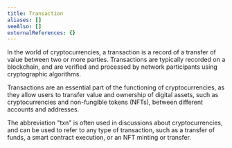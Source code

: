 ```yaml
---
title: Transaction
aliases: []
seeAlso: []
externalReferences: {}
---
```




In the world of cryptocurrencies, a transaction is a record of a transfer of value between two or more parties. Transactions are typically recorded on a blockchain, and are verified and processed by network participants using cryptographic algorithms.&#x20;

Transactions are an essential part of the functioning of cryptocurrencies, as they allow users to transfer value and ownership of digital assets, such as cryptocurrencies and non-fungible tokens (NFTs), between different accounts and addresses.&#x20;

The abbreviation "txn" is often used in discussions about cryptocurrencies, and can be used to refer to any type of transaction, such as a transfer of funds, a smart contract execution, or an NFT minting or transfer.
